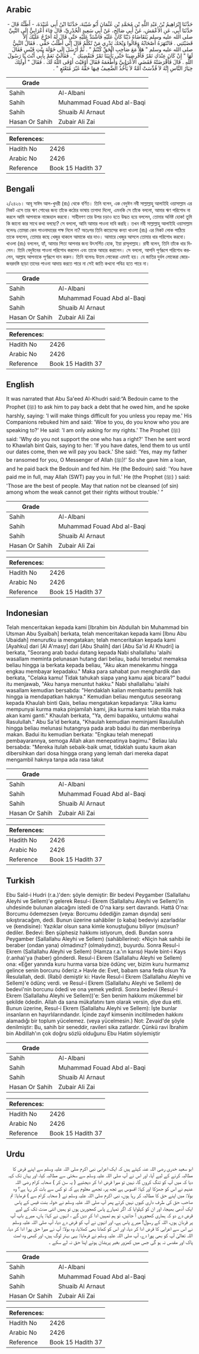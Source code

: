 ## Arabic


<div dir="rtl" lang="ar" style={{fontSize:'larger',backgroundColor:'#f8f9fa',padding:20}}>
حَدَّثَنَا إِبْرَاهِيمُ بْنُ عَبْدِ اللَّهِ بْنِ مُحَمَّدِ بْنِ عُثْمَانَ أَبُو شَيْبَةَ، حَدَّثَنَا ابْنُ أَبِي عُبَيْدَةَ، - أَظُنُّهُ قَالَ - حَدَّثَنَا أَبِي، عَنِ الأَعْمَشِ، عَنْ أَبِي صَالِحٍ، عَنْ أَبِي سَعِيدٍ الْخُدْرِيِّ، قَالَ جَاءَ أَعْرَابِيٌّ إِلَى النَّبِيِّ صلى الله عليه وسلم يَتَقَاضَاهُ دَيْنًا كَانَ عَلَيْهِ فَاشْتَدَّ عَلَيْهِ حَتَّى قَالَ لَهُ أُحَرِّجُ عَلَيْكَ إِلاَّ قَضَيْتَنِي ‏.‏ فَانْتَهَرَهُ أَصْحَابُهُ وَقَالُوا وَيْحَكَ تَدْرِي مَنْ تُكَلِّمُ قَالَ إِنِّي أَطْلُبُ حَقِّي ‏.‏ فَقَالَ النَّبِيُّ صلى الله عليه وسلم ‏"‏ هَلاَّ مَعَ صَاحِبِ الْحَقِّ كُنْتُمْ ‏"‏ ‏.‏ ثُمَّ أَرْسَلَ إِلَى خَوْلَةَ بِنْتِ قَيْسٍ فَقَالَ لَهَا ‏"‏ إِنْ كَانَ عِنْدَكِ تَمْرٌ فَأَقْرِضِينَا حَتَّى يَأْتِيَنَا تَمْرٌ فَنَقْضِيَكِ ‏"‏ ‏.‏ فَقَالَتْ نَعَمْ بِأَبِي أَنْتَ يَا رَسُولَ اللَّهِ ‏.‏ قَالَ فَأَقْرَضَتْهُ فَقَضَى الأَعْرَابِيَّ وَأَطْعَمَهُ فَقَالَ أَوْفَيْتَ أَوْفَى اللَّهُ لَكَ ‏.‏ فَقَالَ ‏"‏ أُولَئِكَ خِيَارُ النَّاسِ إِنَّهُ لاَ قُدِّسَتْ أُمَّةٌ لاَ يَأْخُذُ الضَّعِيفُ فِيهَا حَقَّهُ غَيْرَ مُتَعْتَعٍ ‏"‏ ‏.‏
</div>
<div style={{backgroundColor:'#f8f9fa',padding:20, marginBottom: 10}}><table> <thead> <tr> <th>Grade</th> <th></th> </tr> </thead> <tbody> <tr><td>Sahih</td><td>Al-Albani</td></tr><tr><td>Sahih</td><td>Muhammad Fouad Abd al-Baqi</td></tr><tr><td>Sahih</td><td>Shuaib Al Arnaut</td></tr><tr><td>Hasan Or Sahih</td><td>Zubair Ali Zai</td></tr></tbody></table><table> <thead> <tr> <th>References:</th> <th></th> </tr> </thead> <tbody><tr><td>Hadith No</td><td>2426</td></tr><tr><td>Arabic No</td><td>2426</td></tr><tr><td>Reference</td><td>Book 15 Hadith 37</td></tr></tbody></table></div>

## Bengali


<div dir="ltr" lang="bn" style={{fontSize:'larger',backgroundColor:'#f8f9fa',padding:20}}>
২/২৪২৬। আবূ সাঈদ আল-খুদরী (রাঃ) থেকে বর্ণিত। তিনি বলেন, এক বেদুঈন নবী সাল্লাল্লাহু আলাইহি ওয়াসাল্লাম এর নিকট এসে তার ঋণ শোধের জন্য তাঁকে কঠোর ভাষায় তাগাদা দিলো, এমনকি সে তাঁকে বললো, আমার ঋণ পরিশোধ না করলে আমি আপনাকে নাজেহাল করবো। সাহীবগণ তার উপর চড়াও হতে উদ্ধত হয়ে বললেন, তোমার অনিষ্ট হোক! তুমি কি জানো কার সাথে কথা বলছো? সে বললো, আমি আমার পাওনা দাবি করছি। তখন নবী সাল্লাল্লাহু আলাইহি ওয়াসাল্লাম বলেনঃ তোমরা কেন পাওনাদারের পক্ষ নিলে না? অতঃপর তিনি কায়েসের কন্যা খাওলা (রাঃ) এর নিকট লোক পাঠিয়ে তাকে বললেন, তোমার কছে খেজুর থাকলে আমাকে ধার দাও। আমারে খেজুর আসলে তোমার ধার পরিশোধ করবো। খাওলা (রাঃ) বললেন, হ্যাঁ, আমার পিতা আপনার জন্য উৎসর্গিত হোক, ইয়া রাসূলাল্লাহ। রাবী বলেন, তিনি তাঁকে ধার দিলেন। তিনি বেদুঈনের পাওনা পরিশোধ করলেন এবং তাকে আহার করালেন। সে বললো, আপনি পূর্ণরূপে পরিশোধ করলেন, আল্লাহ আপনাকে পূর্ণরূপে দান করুন। তিনি বলেনঃ উত্তম লোকেরা এমনই হয়। যে জাতির দুর্বল লোকেরা জোর-জবরদস্তি ছাড়া তাদের পাওনা আদায় করতে পারে না সেই জাতি কখনো পবিত্র হতে পারে না।
</div>
<div style={{backgroundColor:'#f8f9fa',padding:20, marginBottom: 10}}><table> <thead> <tr> <th>Grade</th> <th></th> </tr> </thead> <tbody> <tr><td>Sahih</td><td>Al-Albani</td></tr><tr><td>Sahih</td><td>Muhammad Fouad Abd al-Baqi</td></tr><tr><td>Sahih</td><td>Shuaib Al Arnaut</td></tr><tr><td>Hasan Or Sahih</td><td>Zubair Ali Zai</td></tr></tbody></table><table> <thead> <tr> <th>References:</th> <th></th> </tr> </thead> <tbody><tr><td>Hadith No</td><td>2426</td></tr><tr><td>Arabic No</td><td>2426</td></tr><tr><td>Reference</td><td>Book 15 Hadith 37</td></tr></tbody></table></div>

## English


<div dir="ltr" lang="en" style={{fontSize:'larger',backgroundColor:'#f8f9fa',padding:20}}>
It was narrated that Abu Sa'eed Al-Khudri said:“A Bedouin came to the Prophet (ﷺ) to ask him to pay back a debt that he owed him, and he spoke harshly, saying: 'I will make things difficult for you unless you repay me.' His Companions rebuked him and said: 'Woe to you, do you know who you are speaking to?' He said: 'I am only asking for my rights.' The Prophet (ﷺ) said: 'Why do you not support the one who has a right?' Then he sent word to Khawlah bint Qais, saying to her: 'If you have dates, lend them to us until our dates come, then we will pay you back.' She said: 'Yes, may my father be ransomed for you, O Messenger of Allah (ﷺ)!' So she gave him a loan, and he paid back the Bedouin and fed him. He (the Bedouin) said: 'You have paid me in full, may Allah (SWT) pay you in full.' He (the Prophet (ﷺ) ) said: 'Those are the best of people. May that nation not be cleansed (of sin) among whom the weak cannot get their rights without trouble.' ”
</div>
<div style={{backgroundColor:'#f8f9fa',padding:20, marginBottom: 10}}><table> <thead> <tr> <th>Grade</th> <th></th> </tr> </thead> <tbody> <tr><td>Sahih</td><td>Al-Albani</td></tr><tr><td>Sahih</td><td>Muhammad Fouad Abd al-Baqi</td></tr><tr><td>Sahih</td><td>Shuaib Al Arnaut</td></tr><tr><td>Hasan Or Sahih</td><td>Zubair Ali Zai</td></tr></tbody></table><table> <thead> <tr> <th>References:</th> <th></th> </tr> </thead> <tbody><tr><td>Hadith No</td><td>2426</td></tr><tr><td>Arabic No</td><td>2426</td></tr><tr><td>Reference</td><td>Book 15 Hadith 37</td></tr></tbody></table></div>

## Indonesian


<div dir="ltr" lang="id" style={{fontSize:'larger',backgroundColor:'#f8f9fa',padding:20}}>
Telah menceritakan kepada kami [Ibrahim bin Abdullah bin Muhammad bin Utsman Abu Syaibah] berkata, telah menceritakan kepada kami [Ibnu Abu Ubaidah] menurutku ia mengatakan; telah menceritakan kepada kami [Ayahku] dari [Al A'masy] dari [Abu Shalih] dari [Abu Sa'id Al Khudri] ia berkata, "Seorang arab badui datang kepada Nabi shallallahu 'alaihi wasallam meminta pelunasan hutang dari beliau, badui tersebut memaksa beliau hingga ia berkata kepada beliau, "Aku akan menekanmu hingga engkau membayar kepadaku." Maka para sahabat pun menghardik dan berkata, "Celaka kamu! Tidak tahukah siapa yang kamu ajak bicara?" badui itu menjawab, "Aku hanya menuntut hakku." Nabi shallallahu 'alaihi wasallam kemudian bersabda: "Hendaklah kalian membantu pemilik hak hingga ia mendapatkan haknya." Kemudian beliau mengutus seseorang kepada Khaulah binti Qais, beliau mengatakan kepadanya: "Jika kamu mempunyai kurma maka pinjamilah kami, jika kurma kami telah tiba maka akan kami ganti." Khaulah berkata, "Ya, demi bapakku, untukmu wahai Rasulullah." Abu Sa'id berkata, "Khaulah kemudian meminjami Rasulullah hingga beliau melunasi hutangnya pada arab badui itu dan memberinya makan. Badui itu kemudian berkata: "Engkau telah menepati pembayarannya, semoga Allah akan menepatinya bagimu." Beliau lalu bersabda: "Mereka itulah sebaik-baik umat, tidaklah suatu kaum akan dibersihkan dari dosa hingga orang yang lemah dari mereka dapat mengambil haknya tanpa ada rasa takut
</div>
<div style={{backgroundColor:'#f8f9fa',padding:20, marginBottom: 10}}><table> <thead> <tr> <th>Grade</th> <th></th> </tr> </thead> <tbody> <tr><td>Sahih</td><td>Al-Albani</td></tr><tr><td>Sahih</td><td>Muhammad Fouad Abd al-Baqi</td></tr><tr><td>Sahih</td><td>Shuaib Al Arnaut</td></tr><tr><td>Hasan Or Sahih</td><td>Zubair Ali Zai</td></tr></tbody></table><table> <thead> <tr> <th>References:</th> <th></th> </tr> </thead> <tbody><tr><td>Hadith No</td><td>2426</td></tr><tr><td>Arabic No</td><td>2426</td></tr><tr><td>Reference</td><td>Book 15 Hadith 37</td></tr></tbody></table></div>

## Turkish


<div dir="ltr" lang="tr" style={{fontSize:'larger',backgroundColor:'#f8f9fa',padding:20}}>
Ebu Saîd-i Hudri (r.a.)'den: şöyle demiştir: Bir bedevi Peygamber (Sallallahu Aleyhi ve Sellem)'e gelerek Resul-i Ekrem (Sallallahu Aleyhi ve Sellem)'in uhdesinde bulunan alacağını istedi de O'na karşı sert davrandı. Hattâ O'na: Borcumu ödemezsen (veya: Borcumu ödediğin zaman dışında) seni sıkıştıracağım, dedi. Bunun üzerine sahâbiler (o kaba) bedeviyi azarladılar ve (kendisine): Yazıklar olsun sana kimle konuştuğunu biliyor (mu)sun? dediler. Bedevi: Ben şüphesiz hakkımı istiyorum, dedi. Bundan sonra Peygamber (Sallallahu Aleyhi ve Sellem) (sahâbîlerine): «Niçin hak sahibi ile beraber (ondan yana) olmadınız? (olmalıydınız), buyurdu. Sonra Resul-i Ekrem (Sallallahu Aleyhi ve Sellem) (Hamza r.a.'ın karısı) Havle bint-i Kays (r.anha)'ya (haber) gönderdi. Resul-i Ekrem (Sallallahu Aleyhi ve Sellem) ona: «Eğer yanında kuru hurma varsa bize ödünç ver, bizim kuru hurmamız gelince senin borcunu öderiz.» Havle de: Evet, babam sana feda olsun Ya Resulallah, dedi. (Rabi) demiştir ki: Havle Resul-i Ekrem (Sallallahu Aleyhi ve Sellem)'e ödünç verdi. ve Resul-i Ekrem (Sallallahu Aleyhi ve Sellem) de bedevi'nin borcunu ödedi ve ona yemek yedirdi. Sonra bedevi (Resul-i Ekrem (Sallallahu Aleyhi ve Sellem))'e: Sen benim hakkımı mükemmel bir şekilde ödedin. Allah da sana mükafatını tam olarak versin, diye dua etti. Bunun üzerine, Resul-i Ekrem (Sallallahu Aleyhi ve Sellem): İşte bunlar insanların en hayırlılarındandır. İçinde zayıf kimsenin incitilmeden hakkını alamadığı bir toplum yücelemez. (veya yücelmesin.) Not: Zevaid'de şöyle denilmiştir: Bu, sahih bir seneddir, ravileri sika zatlardır. Çünkü ravi İbrahim bin Abdillah'ın çok doğru sözlü olduğunu Ebu Hatim söylemiştir
</div>
<div style={{backgroundColor:'#f8f9fa',padding:20, marginBottom: 10}}><table> <thead> <tr> <th>Grade</th> <th></th> </tr> </thead> <tbody> <tr><td>Sahih</td><td>Al-Albani</td></tr><tr><td>Sahih</td><td>Muhammad Fouad Abd al-Baqi</td></tr><tr><td>Sahih</td><td>Shuaib Al Arnaut</td></tr><tr><td>Hasan Or Sahih</td><td>Zubair Ali Zai</td></tr></tbody></table><table> <thead> <tr> <th>References:</th> <th></th> </tr> </thead> <tbody><tr><td>Hadith No</td><td>2426</td></tr><tr><td>Arabic No</td><td>2426</td></tr><tr><td>Reference</td><td>Book 15 Hadith 37</td></tr></tbody></table></div>

## Urdu


<div dir="rtl" lang="ur" style={{fontSize:'larger',backgroundColor:'#f8f9fa',padding:20}}>
ابو سعید خدری رضی اللہ عنہ کہتے ہیں کہ ایک اعرابی نبی اکرم صلی اللہ علیہ وسلم سے اپنے قرض کا مطالبہ کرنے کے لیے آیا، اور اس نے آپ صلی اللہ علیہ وسلم سے سختی سے مطالبہ کیا، اور یہاں تک کہہ دیا کہ میں آپ کو تنگ کروں گا، نہیں تو میرا قرض ادا کر دیجئیے ( یہ سن کر ) صحابہ کرام رضی اللہ عنہم نے اس کو جھڑکا اور کہا: افسوس ہے تجھ پر، تجھے معلوم ہے کہ تو کس سے بات کر رہا ہے؟ وہ بولا: میں اپنے حق کا مطالبہ کر رہا ہوں، نبی اکرم صلی اللہ علیہ وسلم نے ( صحابہ کرام سے ) فرمایا: تم صاحب حق کی طرف داری کیوں نہیں کرتے پھر آپ صلی اللہ علیہ وسلم نے خولہ بنت قیس کے پاس ایک آدمی بھیجا، اور ان کو کہلوایا کہ اگر تمہارے پاس کھجوریں ہوں تو ہمیں اتنی مدت تک کے لیے قرض دے دو کہ ہماری کھجوریں آ جائیں، تو ہم تمہیں ادا کر دیں گے ، انہوں نے کہا: ہاں، میرے باپ آپ پر قربان ہوں، اللہ کے رسول! میرے پاس ہے، اور انہوں نے آپ کو قرض دے دیا، آپ صلی اللہ علیہ وسلم نے اس سے اعرابی کا قرض ادا کر دیا، اور اس کو کھانا بھی کھلایا، وہ بولا: آپ نے میرا حق پورا ادا کر دیا، اللہ تعالیٰ آپ کو بھی پورا دے، آپ صلی اللہ علیہ وسلم نے فرمایا: یہی بہتر لوگ ہیں، اور کبھی وہ امت پاک اور مقدس نہ ہو گی جس میں کمزور بغیر پریشان ہوئے اپنا حق نہ لے سکے ۔
</div>
<div style={{backgroundColor:'#f8f9fa',padding:20, marginBottom: 10}}><table> <thead> <tr> <th>Grade</th> <th></th> </tr> </thead> <tbody> <tr><td>Sahih</td><td>Al-Albani</td></tr><tr><td>Sahih</td><td>Muhammad Fouad Abd al-Baqi</td></tr><tr><td>Sahih</td><td>Shuaib Al Arnaut</td></tr><tr><td>Hasan Or Sahih</td><td>Zubair Ali Zai</td></tr></tbody></table><table> <thead> <tr> <th>References:</th> <th></th> </tr> </thead> <tbody><tr><td>Hadith No</td><td>2426</td></tr><tr><td>Arabic No</td><td>2426</td></tr><tr><td>Reference</td><td>Book 15 Hadith 37</td></tr></tbody></table></div>